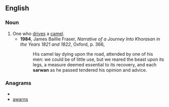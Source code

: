 ==English==

===Noun===
{{en-noun}}

# One who [[drive]]s a [[camel]].
#*'''1984''', James Baillie Fraser, ''Narrative of a Journey Into Khorasan in the Years 1821 and 1822'', Oxford, p. 366,
#*:His camel lay dying upon the road, attended by one of his men: we could be of little use, but we reared the beast upon its legs, a measure deemed essential to its recovery, and each '''sarwan''' as he passed tendered his opinion and advice.

===Anagrams===
* {{alphagram|aanrsw}}
* [[awarns#English|awarns]]